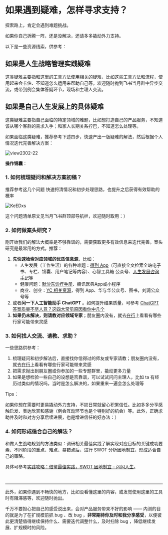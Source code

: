 # 如果遇到疑难，怎样寻求支持？

探索路上，肯定会遇到难题挑战。

如果你自己折腾一阵，还是没解决，还请多多撬动外力支持。

以下是一些资源线索，供参考：

## 如果是人生战略管理实践疑难

这类疑难主要指和这里的工具方法使用相关的疑难，比如这些工具方法和流程，使用起来会卡住、不知道怎么运用来帮助自己等。欢迎随时抛到飞书当月群中异步交流，或带到例会集体答疑环节，现场和主理人交流。


## 如果是自己人生发展上的具体疑难

这类疑难主要指自己面临的特定领域的难题，比如想打造自己的产品服务，不知道该从哪个客群的需求入手；和家人长期关系拧巴，不知道怎么处理等。

如果面临这类疑难，推荐参考下述四步，快速产出一版疑难的解法，然后根据个人情况迭代完善解决方案：

 ![view2302-22](https://cdn.sunnyhuang.net/share/view2302-22.png ':size=800')

**操作锦囊**：

### 1. 如何梳理疑问和解决方案初稿？

推荐参考这几个问题 快速捋清情况和初步处理思路，也提升之后获得有效帮助的概率

![KeEDxs](https://cdn.sunnyhuang.net/share/KeEDxs.png/webp ':size=600')

这个问题清单原文见当月飞书群顶部导航栏，欢迎随时取用：）



### 2. **如何做案头研究？**

刚开始我们的解法大概率是不够靠谱的，需要获取更多有效信息来迭代完善。案头研究是最常用的方式。推荐：

1. **先快速检索对应领域的优质信息源**，比如：
    - 人生发展（工作生活）的各种难题：[得到 App](https://www.dedao.cn/)（可直接全文检索全站电子书、专栏、锦囊、用户笔记等内容）、心智工具箱 公众号、[人生发展咨询手记](https://mp.weixin.qq.com/mp/appmsgalbum?__biz=MzA3MzM0MjUyMQ==&action=getalbum&album_id=2779446765539409925&scene=173&from_msgid=2652153334&from_itemidx=1&count=3&nolastread=1#wechat_redirect)等
    - 健康问题：[默沙东诊疗手册](https://www.msdmanuals.cn/home)、腾讯医典App或小程序
    - 商业、创业：[YC 相关资源](https://www.ycombinator.com/)，得到 App、华与华公众号、图书，刘润公众号等
2. 或者**问一下人工智能助手 ChatGPT** 。如何提升结果质量，可参考 [ChatGPT 答案质量不尽人意？这四大常见原因看你中几个 ](https://sunnyhuang.net/cmty/tips-gpt)
3. **如果仍未解决，则请教对应领域专家**；朋友圈内没有，就去[在行](https://www.zaih.com/)上看看有哪些行家可能带来灵感



### 3. 如何找人交流、请教、求助？

一些思路供参考：

1. 梳理疑问和初步解法后，直接找你信得过的师友或专家请教；朋友圈内没有，就去[在行](https://www.zaih.com/)上看看有哪些行家可能带来灵感
2. 把需求抛出到朋友圈或你参加的一些专题群里，撬动更多力量
3. 如果是想检验一些自己的设想是否靠谱，可以试试问问主理人，比如 ta 有经历过类似的情况吗，当时是怎么解决的，如果重来一遍会怎么处理等

Tips：

如果你想在需要时更易撬动外力支持，不妨日常就留心积累信任。比如多多分享感触启发、表达欣赏和感谢（例会互动环节也是个特别好的机会）等。此外，正确求助并及时和对方分享后续进展，也是增进信任的好办法：）






### 4. 如何形成适合自己的解法？

和做人生战略规划的方法类似：调研相关最佳实践了解实现对应目标的关键成功要素、不同阶段的重点、难点、易错点后，进行 SWOT 分析因地制宜，形成适合自己的策略。

具体可参考[实践攻略：借鉴最佳实践，SWOT 因地制宜 – 闪闪人生](/project-meta/p2)。


<br />

---

此外，如果你遇到不畅快的地方，比如没看懂这里的内容，或发觉使用这里的工具时有阻滞感等，欢迎随时抛出。

千万不要担心把自己的感受说出来，会对产品服务带来不好的影响 —— 内测的目的就是为了在扩规模前抓 bug 、改 bug ，**非常期待你及时和我分享感受**，以便彼此更清楚值得继续保持什么、需要迭代调整什么，及时扫除 bug ，降低继续发展、扩规模时的风险。